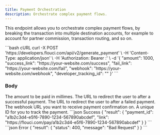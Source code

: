 ```yaml
---
title: Payment Orchestration
description: Orchestrate complex payment flows.
---
```


This endpoint allows you to orchestrate complex payment flows, by breaking the transaction into multiple destination accounts, for example to account for partner commission, transaction routing, and so on.

<RequestExample>
```bash cURL
curl -X POST 'https://developers.flouci.com/api/v2/generate_payment' \
  -H 'Content-Type: application/json' \
  -H 'Authorization: Bearer <PUBLIC_KEY>:<PRIVATE_KEY>' \
  -d '{
    "amount": 1000,
    "success_link": "https://your-website.com/success",
    "fail_link": "https://your-website.com/fail",
    "webhook": "https://your-website.com/webhook",
    "developer_tracking_id": "<YOUR_TRACKING_ID>"
  }'
```
</RequestExample>

### Body

<ParamField body="amount" type="integer" required>
  The amount to be paid in millimes.
</ParamField>
<ParamField body="success_link" type="string" required>
  The URL to redirect the user to after a successful payment.
</ParamField>
<ParamField body="fail_link" type="string" required>
  The URL to redirect the user to after a failed payment.
</ParamField>
<ParamField body="webhook" type="string">
  The webhook URL you want to receive payment confirmation on.
</ParamField>
<ParamField body="developer_tracking_id" type="string">
  A unique ID for you to track the payment.
</ParamField>

<ResponseExample>
```json Success
{
  "result": {
    "payment_id": "a1b2c3d4-e5f6-7890-1234-567890abcdef",
    "link": "https://flouci.com/pay/a1b2c3d4-e5f6-7890-1234-567890abcdef"
  }
}
```
```json Error
{
  "result": {
    "status": 400,
    "message": "Bad Request"
  }
}
```
</ResponseExample>